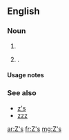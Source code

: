 ==English==

===Noun===
{{head|en|noun plural form}}

# {{plural of|Z|lang=en}}
# {{alternative case form of|z's|lang=en|nodot=1}} {{gloss|sleep}}.

====Usage notes====
{{U:en:plurals of letters}}

===See also===
* [[z's]]
* [[zzz]]

[[ar:Z's]]
[[fr:Z's]]
[[mg:Z's]]